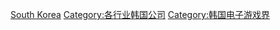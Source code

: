 [[Category:各地電子遊戲公司|South Korea]]
[[Category:各行业韩国公司|Category:各行业韩国公司]]
[[Category:韩国电子游戏界|Category:韩国电子游戏界]]